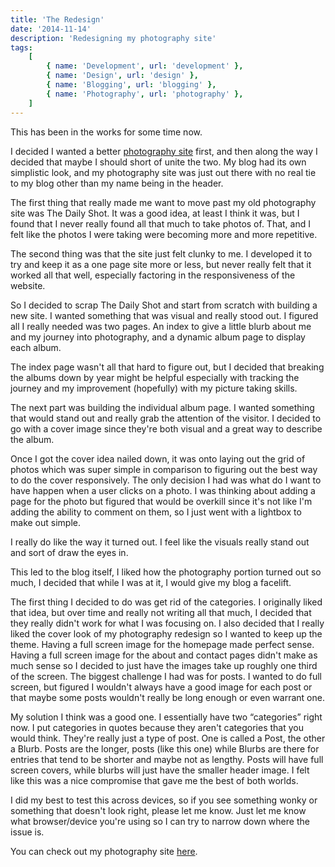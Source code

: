 ```yaml
---
title: 'The Redesign'
date: '2014-11-14'
description: 'Redesigning my photography site'
tags:
    [
        { name: 'Development', url: 'development' },
        { name: 'Design', url: 'design' },
        { name: 'Blogging', url: 'blogging' },
        { name: 'Photography', url: 'photography' },
    ]
---
```


This has been in the works for some time now.

I decided I wanted a better <a href="http://kpwags.com/photography">photography site</a> first, and then along the way I decided that maybe I should short of unite the two. My blog had its own simplistic look, and my photography site was just out there with no real tie to my blog other than my name being in the header.

The first thing that really made me want to move past my old photography site was The Daily Shot. It was a good idea, at least I think it was, but I found that I never really found all that much to take photos of. That, and I felt like the photos I were taking were becoming more and more repetitive.

The second thing was that the site just felt clunky to me. I developed it to try and keep it as a one page site more or less, but never really felt that it worked all that well, especially factoring in the responsiveness of the website.

So I decided to scrap The Daily Shot and start from scratch with building a new site. I wanted something that was visual and really stood out. I figured all I really needed was two pages. An index to give a little blurb about me and my journey into photography, and a dynamic album page to display each album.

The index page wasn't all that hard to figure out, but I decided that breaking the albums down by year might be helpful especially with tracking the journey and my improvement (hopefully) with my picture taking skills.

The next part was building the individual album page. I wanted something that would stand out and really grab the attention of the visitor. I decided to go with a cover image since they're both visual and a great way to describe the album.

Once I got the cover idea nailed down, it was onto laying out the grid of photos which was super simple in comparison to figuring out the best way to do the cover responsively. The only decision I had was what do I want to have happen when a user clicks on a photo. I was thinking about adding a page for the photo but figured that would be overkill since it's not like I'm adding the ability to comment on them, so I just went with a lightbox to make out simple.

I really do like the way it turned out. I feel like the visuals really stand out and sort of draw the eyes in.

This led to the blog itself, I liked how the photography portion turned out so much, I decided that while I was at it, I would give my blog a facelift.

The first thing I decided to do was get rid of the categories. I originally liked that idea, but over time and really not writing all that much, I decided that they really didn't work for what I was focusing on. I also decided that I really liked the cover look of my photography redesign so I wanted to keep up the theme. Having a full screen image for the homepage made perfect sense. Having a full screen image for the about and contact pages didn't make as much sense so I decided to just have the images take up roughly one third of the screen. The biggest challenge I had was for posts. I wanted to do full screen, but figured I wouldn't always have a good image for each post or that maybe some posts wouldn't really be long enough or even warrant one.

My solution I think was a good one. I essentially have two “categories” right now. I put categories in quotes because they aren't categories that you would think. They're really just a type of post. One is called a Post, the other a Blurb. Posts are the longer, posts (like this one) while Blurbs are there for entries that tend to be shorter and maybe not as lengthy. Posts will have full screen covers, while blurbs will just have the smaller header image. I felt like this was a nice compromise that gave me the best of both worlds.

I did my best to test this across devices, so if you see something wonky or something that doesn't look right, please let me know. Just let me know what browser/device you're using so I can try to narrow down where the issue is.

You can check out my photography site <a href="https://kpwags.com/photography">here</a>.
